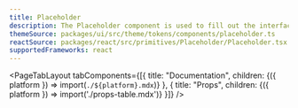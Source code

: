 ```yaml
---
title: Placeholder
description: The Placeholder component is used to fill out the interface while content is loaded asynchronously.
themeSource: packages/ui/src/theme/tokens/components/placeholder.ts
reactSource: packages/react/src/primitives/Placeholder/Placeholder.tsx
supportedFrameworks: react
---
```



<PageTabLayout 
  tabComponents={[{
    title: "Documentation", 
    children: <Fragment>{({ platform }) => import(`./${platform}.mdx`)}</Fragment>
  },
  {
    title: "Props", 
    children: <Fragment>{({ platform }) => import('./props-table.mdx')}</Fragment>
  }]}
/>
